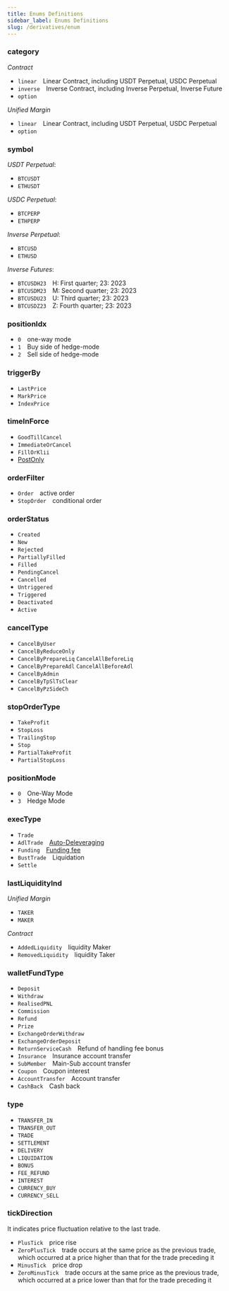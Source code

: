 ```yaml
---
title: Enums Definitions
sidebar_label: Enums Definitions
slug: /derivatives/enum
---
```


### category
_Contract_
* `linear`&emsp;Linear Contract, including USDT Perpetual, USDC Perpetual
* `inverse`&emsp;Inverse Contract, including Inverse Perpetual, Inverse Future
* `option`

_Unified Margin_
* `linear`&emsp;Linear Contract, including USDT Perpetual, USDC Perpetual
* `option`

### symbol
_USDT Perpetual_:
* `BTCUSDT`
* `ETHUSDT`

_USDC Perpetual_:
* `BTCPERP`
* `ETHPERP`

_Inverse Perpetual_:
* `BTCUSD`
* `ETHUSD`

_Inverse Futures_:
* `BTCUSDH23`&emsp;H: First quarter; 23: 2023
* `BTCUSDM23`&emsp;M: Second quarter; 23: 2023
* `BTCUSDU23`&emsp;U: Third quarter; 23: 2023
* `BTCUSDZ23`&emsp;Z: Fourth quarter; 23: 2023

### positionIdx
* `0`&emsp;one-way mode
* `1`&emsp;Buy side of hedge-mode
* `2`&emsp;Sell side of hedge-mode

### triggerBy
* `LastPrice`
* `MarkPrice`
* `IndexPrice`

### timeInForce
* `GoodTillCancel`
* `ImmediateOrCancel`
* `FillOrKlii`
* <a href="https://www.bybit.com/en-US/help-center/bybitHC_Article?language=en_US&id=000001051">PostOnly</a>

### orderFilter
* `Order`&emsp;active order
* `StopOrder`&emsp;conditional order

### orderStatus
* `Created`
* `New`
* `Rejected`
* `PartiallyFilled`
* `Filled`
* `PendingCancel`
* `Cancelled`
* `Untriggered`
* `Triggered`
* `Deactivated`
* `Active`

### cancelType
* `CancelByUser`
* `CancelByReduceOnly`
* `CancelByPrepareLiq` `CancelAllBeforeLiq`
* `CancelByPrepareAdl` `CancelAllBeforeAdl`
* `CancelByAdmin`
* `CancelByTpSlTsClear`
* `CancelByPzSideCh`

### stopOrderType
* `TakeProfit`
* `StopLoss`
* `TrailingStop`
* `Stop`
* `PartialTakeProfit`
* `PartialStopLoss`

### positionMode
* `0`&emsp;One-Way Mode
* `3`&emsp;Hedge Mode

### execType
* `Trade`
* `AdlTrade`&emsp;<a href="https://www.bybit.com/en-US/help-center/bybitHC_Article?language=en_US&id=000001124">Auto-Deleveraging</a>
* `Funding`&emsp;<a href="https://www.bybit.com/en-US/help-center/HelpCenterKnowledge/bybitHC_Article?id=000001123&language=en_US">Funding fee</a>
* `BustTrade`&emsp;Liquidation
* `Settle`

### lastLiquidityInd
_Unified Margin_
* `TAKER`
* `MAKER`

_Contract_
* `AddedLiquidity`&emsp;liquidity Maker
* `RemovedLiquidity`&emsp;liquidity Taker

### walletFundType
* `Deposit`
* `Withdraw`
* `RealisedPNL`
* `Commission`
* `Refund`
* `Prize`
* `ExchangeOrderWithdraw`
* `ExchangeOrderDeposit`
* `ReturnServiceCash`&emsp;Refund of handling fee bonus
* `Insurance`&emsp;Insurance account transfer
* `SubMember`&emsp;Main-Sub account transfer
* `Coupon`&emsp;Coupon interest
* `AccountTransfer`&emsp;Account transfer
* `CashBack`&emsp;Cash back

### type
* `TRANSFER_IN`
* `TRANSFER_OUT`
* `TRADE`
* `SETTLEMENT`
* `DELIVERY`
* `LIQUIDATION`
* `BONUS`
* `FEE_REFUND`
* `INTEREST`
* `CURRENCY_BUY`
* `CURRENCY_SELL`

### tickDirection
It indicates price fluctuation relative to the last trade.
* `PlusTick`&emsp;price rise
* `ZeroPlusTick`&emsp;trade occurs at the same price as the previous trade, which occurred at a price higher than that for the trade preceding it
* `MinusTick`&emsp;price drop
* `ZeroMinusTick`&emsp;trade occurs at the same price as the previous trade, which occurred at a price lower than that for the trade preceding it